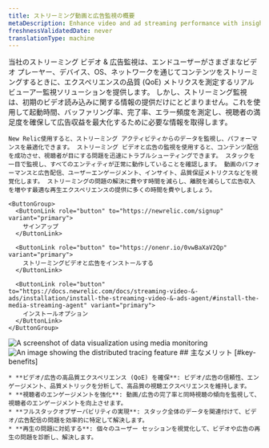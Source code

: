 ```yaml
---
title: ストリーミング動画と広告監視の概要
metaDescription: Enhance video and ad streaming performance with insights into quality of experience (QoE) metrics.
freshnessValidatedDate: never
translationType: machine
---
```


<SideBySide>
  <Side>
    当社のストリーミング ビデオ &amp; 広告監視は、エンドユーザーがさまざまなビデオ プレーヤー、デバイス、OS、ネットワークを通じてコンテンツをストリーミングするときに、エクスペリエンスの品質 (QoE) メトリクスを測定するリアル ビューアー監視ソリューションを提供します。 しかし、ストリーミング監視は、初期のビデオ読み込みに関する情報の提供だけにとどまりません。これを使用して起動時間、バッファリング率、完了率、エラー頻度を測定し、視聴者の満足度を確保して広告収益を最大化するために必要な情報を取得します。

    New Relic使用すると、ストリーミング アクティビティからのデータを監視し、パフォーマンスを最適化できます。 ストリーミング ビデオと広告の監視を使用すると、コンテンツ配信を成功させ、視聴者が目にする問題を迅速にトラブルシューティングできます。 スタックを一目で監視し、すべてのエンティティが正常に動作していることを確認します。 動画のパフォーマンスと広告配信、ユーザーエンゲージメント、インサイト、品質保証メトリクスなどを視覚化します。 ストリーミングの問題の解決に費やす時間を減らし、離脱を減らして広告収入を増やす最適な再生エクスペリエンスの提供に多くの時間を費やしましょう。

    <ButtonGroup>
      <ButtonLink role="button" to="https://newrelic.com/signup" variant="primary">
        サインアップ
      </ButtonLink>

      <ButtonLink role="button" to="https://onenr.io/0vwBaXaV2Qp" variant="primary">
        ストリーミングビデオと広告をインストールする
      </ButtonLink>

      <ButtonLink role="button" to="https://docs.newrelic.com/docs/streaming-video-&-ads/installation/install-the-streaming-video-&-ads-agent/#install-the-media-streaming-agent" variant="primary">
        インストールオプション
      </ButtonLink>
    </ButtonGroup>
  </Side>

  <Side>
    <img title="Visualizing data" alt="A screenshot of data visualization using media monitoring" src="/images/media-overview-1.webp" />
  </Side>
</SideBySide>

<SideBySide>
  <Side>
    <img title="Real User Monitoring with New Relic" alt="An image showing the distributed tracing feature" src="/images/media-video-1.webp" />
  </Side>

  <Side>
    ## 主なメリット [#key-benefits]

    * **ビデオ/広告の高品質エクスペリエンス (QoE) を確保**: ビデオ/広告の信頼性、エンゲージメント、品質メトリックを分析して、高品質の視聴エクスペリエンスを維持します。
    * **視聴者のエンゲージメントを強化**: 動画/広告の完了率と同時視聴の傾向を監視して、視聴者のエンゲージメントを向上させます。
    * **フルスタックオブザーバビリティの実現**: スタック全体のデータを関連付けて、ビデオ/広告配信の問題を効率的に特定して解決します。
    * **再生の問題に対処する**: 個々のユーザー セッションを視覚化して、ビデオや広告の再生の問題を診断し、解決します。
  </Side>
</SideBySide>